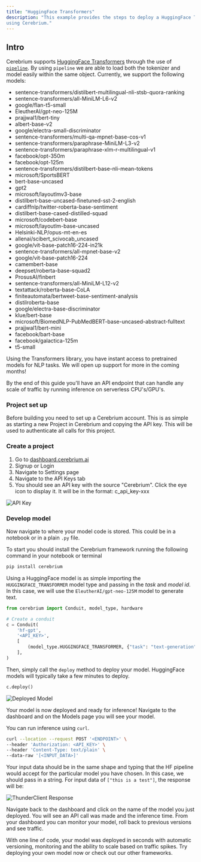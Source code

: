 ```yaml
---
title: "HuggingFace Transformers"
description: "This example provides the steps to deploy a HuggingFace Transformers model
using Cerebrium."
---
```


## Intro

Cerebrium supports [HuggingFace Transformers](https://huggingface.co/) through the use of [`pipeline`](https://huggingface.co/docs/transformers/main_classes/pipelines).
By using `pipeline` we are able to load both the tokenizer and model easily within the same object. Currently, we support the following models:
- sentence-transformers/distilbert-multilingual-nli-stsb-quora-ranking
- sentence-transformers/all-MiniLM-L6-v2
- google/flan-t5-small
- EleutherAI/gpt-neo-125M
- prajjwal1/bert-tiny
- albert-base-v2
- google/electra-small-discriminator
- sentence-transformers/multi-qa-mpnet-base-cos-v1
- sentence-transformers/paraphrase-MiniLM-L3-v2
- sentence-transformers/paraphrase-xlm-r-multilingual-v1
- facebook/opt-350m
- facebook/opt-125m
- sentence-transformers/distilbert-base-nli-mean-tokens
- microsoft/SportsBERT
- bert-base-uncased
- gpt2
- microsoft/layoutlmv3-base
- distilbert-base-uncased-finetuned-sst-2-english
- cardiffnlp/twitter-roberta-base-sentiment
- distilbert-base-cased-distilled-squad
- microsoft/codebert-base
- microsoft/layoutlm-base-uncased
- Helsinki-NLP/opus-mt-en-es
- allenai/scibert_scivocab_uncased
- google/vit-base-patch16-224-in21k
- sentence-transformers/all-mpnet-base-v2
- google/vit-base-patch16-224
- camembert-base
- deepset/roberta-base-squad2
- ProsusAI/finbert
- sentence-transformers/all-MiniLM-L12-v2
- textattack/roberta-base-CoLA
- finiteautomata/bertweet-base-sentiment-analysis
- distilroberta-base
- google/electra-base-discriminator
- klue/bert-base
- microsoft/BiomedNLP-PubMedBERT-base-uncased-abstract-fulltext
- prajjwal1/bert-mini
- facebook/bart-base
- facebook/galactica-125m
- t5-small

Using the Transformers library, you have instant access to pretrained models for NLP tasks. 
We will open up support for more in the coming months!

By the end of this guide you'll have an API endpoint that can handle any scale
of traffic by running inference on serverless CPU's/GPU's.

### Project set up

Before building you need to set up a Cerebrium account. This is as simple as
starting a new Project in Cerebrium and copying the API key. This will be used
to authenticate all calls for this project.

### Create a project

1. Go to [dashboard.cerebrium.ai](https://dashboard.cerebrium.ai)
2. Signup or Login
3. Navigate to Settings page
4. Navigate to the API Keys tab
5. You should see an API key with the source "Cerebrium". Click the eye icon to
   display it. It will be in the format: c_api_key-xxx

![API Key](/images/quickstarts/onnx-1.png)

### Develop model

Now navigate to where your model code is stored. This could be in a notebook or
in a plain `.py` file.

To start you should install the Cerebrium framework running the following
command in your notebook or terminal

```bash
pip install cerebrium
```

Using a HuggingFace model is as simple importing the `HUGGINGFACE_TRANSFORMER` model type and passing in the *task* and *model id*.
In this case, we will use the `EleutherAI/gpt-neo-125M` model to generate text.

```python
from cerebrium import Conduit, model_type, hardware

# Create a conduit
c = Conduit(
    'hf-gpt',
    '<API_KEY>',
    [
        (model_type.HUGGINGFACE_TRANSFORMER, {"task": "text-generation", "hf_id": "EleutherAI/gpt-neo-125M"}),
    ],
)
```

Then, simply call the `deploy` method to deploy your model. HuggingFace models will typically take a few minutes to deploy.

```python
c.deploy()
```

![Deployed Model](/images/quickstarts/hf-2.png)

Your model is now deployed and ready for inference!
Navigate to the dashboard and on the Models page you will see your model.

You can run inference using `curl`.

```bash
curl --location --request POST '<ENDPOINT>' \
--header 'Authorization: <API_KEY>' \
--header 'Content-Type: text/plain' \
--data-raw '[<INPUT_DATA>]'
```

Your input data should be in the same shape and typing that the HF pipeline would accept for the particular model you have chosen.
In this case, we should pass in a string. For input data of `["this is a test"]`, the response will be:

![ThunderClient Response](/images/quickstarts/hf-3.png)

Navigate back to the dashboard and click on the name of the model you just
deployed. You will see an API call was made and the inference time. From your
dashboard you can monitor your model, roll back to previous versions and see
traffic.

With one line of code, your model was deployed in seconds with automatic
versioning, monitoring and the ability to scale based on traffic spikes. Try
deploying your own model now or check out our other frameworks.
